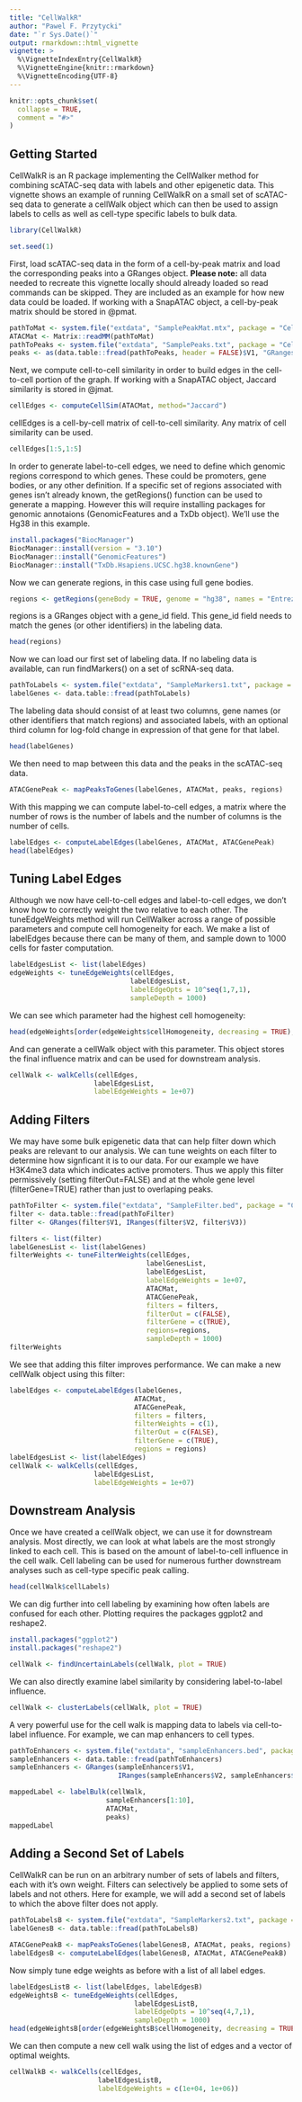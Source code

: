 ```yaml
---
title: "CellWalkR"
author: "Pawel F. Przytycki"
date: "`r Sys.Date()`"
output: rmarkdown::html_vignette
vignette: >
  %\VignetteIndexEntry{CellWalkR}
  %\VignetteEngine{knitr::rmarkdown}
  %\VignetteEncoding{UTF-8}
---
```


```r
knitr::opts_chunk$set(
  collapse = TRUE,
  comment = "#>"
)
```

## Getting Started

CellWalkR is an R package implementing the CellWalker method for combining 
scATAC-seq data with labels and other epigenetic data. This vignette shows
an example of running CellWalkR on a small set of scATAC-seq data to generate
a cellWalk object which can then be used to assign labels to cells as well as 
cell-type specific labels to bulk data.

```r
library(CellWalkR)
```

```r
set.seed(1)
```

First, load scATAC-seq data in the form of a cell-by-peak matrix and load the
corresponding peaks into a GRanges object. **Please note:** all data needed to
recreate this vignette locally should already loaded so read commands can be skipped.
They are included as an example for how new data could be loaded.
If working with a SnapATAC object, a cell-by-peak matrix should be stored 
in @pmat.

```r
pathToMat <- system.file("extdata", "SamplePeakMat.mtx", package = "CellWalkR")
ATACMat <- Matrix::readMM(pathToMat)
pathToPeaks <- system.file("extdata", "SamplePeaks.txt", package = "CellWalkR")
peaks <- as(data.table::fread(pathToPeaks, header = FALSE)$V1, "GRanges")
```

Next, we compute cell-to-cell similarity in order to build edges in the
cell-to-cell portion of the graph. 
If working with a SnapATAC object, Jaccard similarity is stored in @jmat.

```r
cellEdges <- computeCellSim(ATACMat, method="Jaccard")
```

cellEdges is a cell-by-cell matrix of cell-to-cell similarity. Any matrix of 
cell similarity can be used.

```r
cellEdges[1:5,1:5]
```

In order to generate label-to-cell edges, we need to define which genomic 
regions correspond to which genes. These could be promoters, gene bodies, or
any other definition. If a specific set of regions associated with genes 
isn't already known, the getRegions() function can be used to generate a 
mapping. However this will require installing packages for genomic annotaions 
(GenomicFeatures and a TxDb object). We'll use the Hg38 in this example.

```r
install.packages("BiocManager")
BiocManager::install(version = "3.10")
BiocManager::install("GenomicFeatures")
BiocManager::install("TxDb.Hsapiens.UCSC.hg38.knownGene")
```

Now we can generate regions, in this case using full gene bodies. 

```r
regions <- getRegions(geneBody = TRUE, genome = "hg38", names = "Entrez")
```

regions is a GRanges object with a gene_id field. This gene_id field needs to
match the genes (or other identifiers) in the labeling data.

```r
head(regions)
```

Now we can load our first set of labeling data. If no labeling data is 
available, can run findMarkers() on a set of scRNA-seq data. 

```r
pathToLabels <- system.file("extdata", "SampleMarkers1.txt", package = "CellWalkR")
labelGenes <- data.table::fread(pathToLabels)
```

The labeling data should consist of at least two columns, gene names (or other
identifiers that match regions) and 
associated labels, with an optional third column for log-fold change in 
expression of that gene for that label.

```r
head(labelGenes)
```

We then need to map between this data and the peaks in the scATAC-seq data.

```r
ATACGenePeak <- mapPeaksToGenes(labelGenes, ATACMat, peaks, regions)
```

With this mapping we can compute label-to-cell edges, a matrix where the number
of rows is the number of labels and the number of columns is the number of 
cells.

```r
labelEdges <- computeLabelEdges(labelGenes, ATACMat, ATACGenePeak)
head(labelEdges)
```

## Tuning Label Edges

Although we now have cell-to-cell edges and label-to-cell edges, we don't know 
how to correctly weight the two relative to each other. The tuneEdgeWeights
method will run CellWalker across a range of possible parameters and compute
cell homogeneity for each.
We make a list of labelEdges because there can be many of them, and sample down
to 1000 cells for faster computation.

```r
labelEdgesList <- list(labelEdges)
edgeWeights <- tuneEdgeWeights(cellEdges, 
                              labelEdgesList, 
                              labelEdgeOpts = 10^seq(1,7,1), 
                              sampleDepth = 1000)
```

We can see which parameter had the highest cell homogeneity:

```r
head(edgeWeights[order(edgeWeights$cellHomogeneity, decreasing = TRUE),])
```

And can generate a cellWalk object with this parameter. This object stores
the final influence matrix and can be used for downstream analysis.

```r
cellWalk <- walkCells(cellEdges, 
                     labelEdgesList, 
                     labelEdgeWeights = 1e+07)
```

## Adding Filters

We may have some bulk epigenetic data that can help filter down which peaks are
relevant to our analysis. We can tune weights on each filter to determine
how signficant it is to our data. For our example we have H3K4me3 data which
indicates active promoters. Thus we apply this filter permissively (setting 
filterOut=FALSE) and at the whole gene level (filterGene=TRUE) rather than just 
to overlaping peaks. 

```r
pathToFilter <- system.file("extdata", "SampleFilter.bed", package = "CellWalkR")
filter <- data.table::fread(pathToFilter)
filter <- GRanges(filter$V1, IRanges(filter$V2, filter$V3))
```
```r
filters <- list(filter)
labelGenesList <- list(labelGenes)
filterWeights <- tuneFilterWeights(cellEdges, 
                                  labelGenesList, 
                                  labelEdgesList, 
                                  labelEdgeWeights = 1e+07,
                                  ATACMat,
                                  ATACGenePeak,
                                  filters = filters,
                                  filterOut = c(FALSE),
                                  filterGene = c(TRUE),
                                  regions=regions, 
                                  sampleDepth = 1000)
filterWeights
```

We see that adding this filter improves performance. We can make a new cellWalk 
object using this filter:

```r
labelEdges <- computeLabelEdges(labelGenes, 
                               ATACMat, 
                               ATACGenePeak,
                               filters = filters, 
                               filterWeights = c(1),
                               filterOut = c(FALSE),
                               filterGene = c(TRUE),
                               regions = regions)
labelEdgesList <- list(labelEdges)
cellWalk <- walkCells(cellEdges, 
                     labelEdgesList, 
                     labelEdgeWeights = 1e+07)
```

## Downstream Analysis

Once we have created a cellWalk object, we can use it for downstream analysis.
Most directly, we can look at what labels are the most strongly linked to 
each cell. This is based on the amount of label-to-cell influence in the
cell walk. Cell labeling can be used for numerous further downstream analyses 
such as cell-type specific peak calling.

```r
head(cellWalk$cellLabels)
```

We can dig further into cell labeling by examining how often labels are confused
for each other. Plotting requires the packages ggplot2 and reshape2. 
```r
install.packages("ggplot2")
install.packages("reshape2")
```
```r
cellWalk <- findUncertainLabels(cellWalk, plot = TRUE)
```

We can also directly examine label similarity by considering label-to-label 
influence.

```r
cellWalk <- clusterLabels(cellWalk, plot = TRUE)
```

A very powerful use for the cell walk is mapping data to labels via 
cell-to-label influence. For example, we can map enhancers to cell types.

```r
pathToEnhancers <- system.file("extdata", "sampleEnhancers.bed", package = "CellWalkR")
sampleEnhancers <- data.table::fread(pathToEnhancers)
sampleEnhancers <- GRanges(sampleEnhancers$V1, 
                           IRanges(sampleEnhancers$V2, sampleEnhancers$V3))
```
```r
mappedLabel <- labelBulk(cellWalk, 
                        sampleEnhancers[1:10], 
                        ATACMat, 
                        peaks)
mappedLabel
```

## Adding a Second Set of Labels

CellWalkR can be run on an arbitrary number of sets of labels and filters, each
with it's own weight. Filters can selectively be applied to some sets of labels
and not others. Here for example, we will add a second set of labels to which
the above filter does not apply.

```r
pathToLabelsB <- system.file("extdata", "SampleMarkers2.txt", package = "CellWalkR")
labelGenesB <- data.table::fread(pathToLabelsB)
```
```r
ATACGenePeakB <- mapPeaksToGenes(labelGenesB, ATACMat, peaks, regions)
labelEdgesB <- computeLabelEdges(labelGenesB, ATACMat, ATACGenePeakB)
```

Now simply tune edge weights as before with a list of all label edges.

```r
labelEdgesListB <- list(labelEdges, labelEdgesB)
edgeWeightsB <- tuneEdgeWeights(cellEdges, 
                               labelEdgesListB, 
                               labelEdgeOpts = 10^seq(4,7,1),
                               sampleDepth = 1000)
head(edgeWeightsB[order(edgeWeightsB$cellHomogeneity, decreasing = TRUE),])
```

We can then compute a new cell walk using the list of edges and a vector of 
optimal weights.

```r
cellWalkB <- walkCells(cellEdges, 
                      labelEdgesListB, 
                      labelEdgeWeights = c(1e+04, 1e+06))
```



